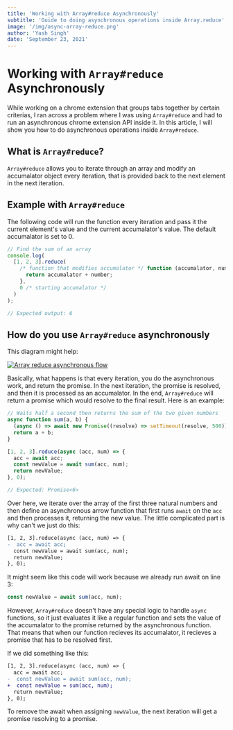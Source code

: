 ```yaml
---
title: 'Working with Array#reduce Asynchronously'
subtitle: 'Guide to doing asynchronous operations inside Array.reduce'
image: '/img/async-array-reduce.png'
author: 'Yash Singh'
date: 'September 23, 2021'
---
```


# Working with `Array#reduce` Asynchronously

While working on a chrome extension that groups tabs together by certain
criterias, I ran across a problem where I was using `Array#reduce` and had
to run an asynchronous chrome extension API inside it. In this article, I
will show you how to do asynchronous operations inside `Array#reduce`.

## What is `Array#reduce`?

`Array#reduce` allows you to iterate through an array and modify an accumalator
object every iteration, that is provided back to the next element in the next
iteration.

## Example with `Array#reduce`

The following code will run the function every iteration and pass it the current
element's value and the current accumalator's value. The default accumalator is
set to 0.

```js
// Find the sum of an array
console.log(
  [1, 2, 3].reduce(
    /* function that modifies accumalator */ function (accumalator, number) {
      return accumalator + number;
    },
    0 /* starting accumalator */
  )
);

// Expected output: 6
```

## How do you use `Array#reduce` asynchronously

This diagram might help:

[![Array reduce asynchronous flow](https://mermaid.ink/img/eyJjb2RlIjoic2VxdWVuY2VEaWFncmFtXG4gICAgcGFydGljaXBhbnQgQSBhcyBGaXJzdCBFbGVtZW50XG4gICAgcGFydGljaXBhbnQgQiBhcyBTZWNvbmQgRWxlbWVudFxuICAgIHBhcnRpY2lwYW50IEMgYXMgVGhpcmQgRWxlbWVudFxuICAgIHBhcnRpY2lwYW50IEQgYXMgRm91cnRoIEVsZW1lbnRcbiAgICBBIC0tPj4gQjogUHJvbWlzZVxuICAgIEIgLS0-PiBBOiBBd2FpdCBQcm9taXNlXG4gICAgQiAtLT4-IEM6IFByb21pc2VcbiAgICBDIC0tPj4gQjogQXdhaXQgUHJvbWlzZVxuICAgIEMgLS0-PiBEOiBQcm9taXNlXG4gICAgRCAtLT4-IEM6IEF3YWl0IFByb21pc2VcbiIsIm1lcm1haWQiOnsidGhlbWUiOiJkZWZhdWx0In0sInVwZGF0ZUVkaXRvciI6dHJ1ZSwiYXV0b1N5bmMiOnRydWUsInVwZGF0ZURpYWdyYW0iOmZhbHNlfQ)](https://mermaid.live/edit/#eyJjb2RlIjoic2VxdWVuY2VEaWFncmFtXG4gICAgcGFydGljaXBhbnQgQSBhcyBGaXJzdCBFbGVtZW50XG4gICAgcGFydGljaXBhbnQgQiBhcyBTZWNvbmQgRWxlbWVudFxuICAgIHBhcnRpY2lwYW50IEMgYXMgVGhpcmQgRWxlbWVudFxuICAgIHBhcnRpY2lwYW50IEQgYXMgRm91cnRoIEVsZW1lbnRcbiAgICBBIC0tPj4gQjogUHJvbWlzZVxuICAgIEIgLS0-PiBBOiBBd2FpdCBQcm9taXNlXG4gICAgQiAtLT4-IEM6IFByb21pc2VcbiAgICBDIC0tPj4gQjogQXdhaXQgUHJvbWlzZVxuICAgIEMgLS0-PiBEOiBQcm9taXNlXG4gICAgRCAtLT4-IEM6IEF3YWl0IFByb21pc2VcbiIsIm1lcm1haWQiOiJ7XG4gIFwidGhlbWVcIjogXCJkYXJrXCJcbn0iLCJ1cGRhdGVFZGl0b3IiOmZhbHNlLCJhdXRvU3luYyI6dHJ1ZSwidXBkYXRlRGlhZ3JhbSI6ZmFsc2V9)

Basically, what happens is that every iteration, you do the asynchronous work,
and return the promise. In the next iteration, the promise is resolved, and then
it is processed as an accumalator. In the end, `Array#reduce` will return a promise
which would resolve to the final result. Here is an example:

```js
// Waits half a second then returns the sum of the two given numbers
async function sum(a, b) {
  (async () => await new Promise((resolve) => setTimeout(resolve, 500)))();
  return a + b;
}

[1, 2, 3].reduce(async (acc, num) => {
  acc = await acc;
  const newValue = await sum(acc, num);
  return newValue;
}, 0);

// Expected: Promise<6>
```

Over here, we iterate over the array of the first three natural numbers and then
define an asynchronous arrow function that first runs `await` on the `acc` and
then processes it, returning the new value. The little complicated part is why
can't we just do this:

```diff
[1, 2, 3].reduce(async (acc, num) => {
-  acc = await acc;
  const newValue = await sum(acc, num);
  return newValue;
}, 0);
```

It might seem like this code will work because we already run await on line 3:

```js
const newValue = await sum(acc, num);
```

However, `Array#reduce` doesn't have any special logic to handle `async` functions,
so it just evaluates it like a regular function and sets the value of the accumalator
to the promise returned by the asynchronous function. That means that when our function
recieves its accumalator, it recieves a promise that has to be resolved first.

If we did something like this:

```diff
[1, 2, 3].reduce(async (acc, num) => {
  acc = await acc;
-  const newValue = await sum(acc, num);
+  const newValue = sum(acc, num);
  return newValue;
}, 0);
```

To remove the await when assigning `newValue`, the next iteration will get a promise
resolving to a promise.
